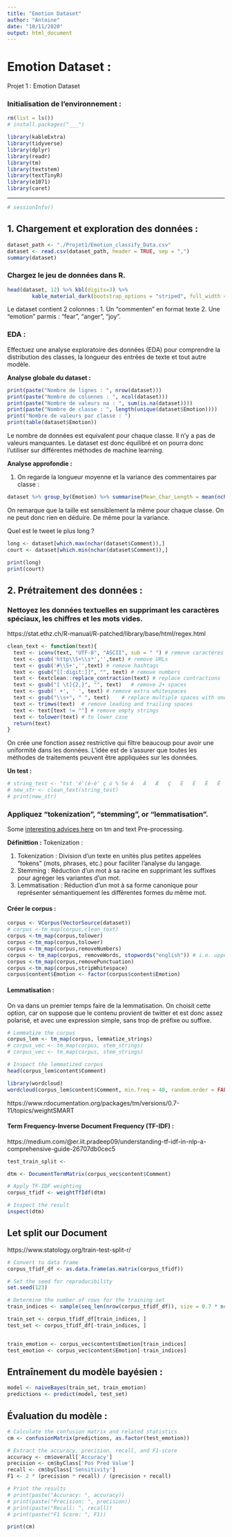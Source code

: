 ```yaml
---
title: "Emotion Dataset"
author: "Antoine"
date: "10/11/2020"
output: html_document
---
```


# Emotion Dataset :
Projet 1 : Emotion Dataset

### Initialisation de l'environnement :
```r
rm(list = ls())
# install.packages("___")

library(kableExtra)
library(tidyverse)
library(dplyr)
library(readr)
library(tm)
library(textstem)
library(textTinyR)
library(e1071)
library(caret)
```

---
```r
# sessionInfo()
```

## 1. Chargement et exploration des données :

```r
dataset_path <- "./Projet1/Emotion_classify_Data.csv"
dataset <- read.csv(dataset_path, header = TRUE, sep = ",")
summary(dataset)
```

### Chargez le jeu de données dans R.

```r

head(dataset, 12) %>% kbl(digits=3) %>%
        kable_material_dark(bootstrap_options = "striped", full_width = F, position = "center", latex_options = 'stripped')
```
Le dataset contient 2 colonnes :
1. Un "commenten" en format texte
2. Une "emotion" parmis : "fear", "anger", "joy".

### EDA :

Effectuez une analyse exploratoire des données (EDA) pour comprendre la distribution des classes,
la longueur des entrées de texte et tout autre modèle.

**Analyse globale du dataset :**

```r
print(paste("Nombre de lignes : ", nrow(dataset)))
print(paste("Nombre de colonnes : ", ncol(dataset)))
print(paste("Nombre de valeurs na : ", sum(is.na(dataset))))
print(paste("Nombre de classe : ", length(unique(dataset$Emotion))))
print("Nombre de valeurs par classe : ")
print(table(dataset$Emotion))
```
Le nombre de données est equivalent pour chaque classe. Il n'y a pas de valeurs manquantes.
Le dataset est donc équilibré et on pourra donc l'utiliser sur différentes méthodes de machine learning.


**Analyse approfondie :**

1. On regarde la longueur moyenne et la variance des commentaires par classe :
```r
dataset %>% group_by(Emotion) %>% summarise(Mean_Char_Length = mean(nchar(Comment)))
```

On remarque que la taille est sensiblement la même pour chaque classe. On ne peut donc rien en déduire. De même pour la variance.

[//]: # (TODO : Il y a un problème avec la variance qui est trop grande. ?? !!)

Quel est le tweet le plus long ?
```r
long <- dataset[which.max(nchar(dataset$Comment)),]
court <- dataset[which.min(nchar(dataset$Comment)),]

print(long)
print(court)
```

## 2. Prétraitement des données :

### Nettoyez les données textuelles en supprimant les caractères spéciaux, les chiffres et les mots vides.

https://stat.ethz.ch/R-manual/R-patched/library/base/html/regex.html

```r
clean_text <- function(text){
  text <- iconv(text, "UTF-8", "ASCII", sub = " ") # remove caractères spéciaux
  text <- gsub('http\\S+\\s*','',text) # remove URLs
  text <- gsub('#\\S+','',text) # remove hashtags
  text <- gsub("[[:digit:]]", "", text) # remove numbers
  text <- textclean::replace_contraction(text) # replace contractions
  text <- gsub("[ \t]{2,}", "", text)   # remove 2+ spaces
  text <- gsub(' +', ' ', text) # remove extra whitespaces
  text <- gsub("\\s+", " ", text)    # replace multiple spaces with one space
  text <- trimws(text)  # remove leading and trailing spaces
  text <- text[text != ""] # remove empty strings
  text <- tolower(text) # to lower case
  return(text)
}

```

On crée une fonction assez restrictive qui filtre beaucoup pour avoir une uniformité dans les données.
L'idée est de s'assurer que toutes les méthodes de traitements peuvent être appliquées sur les données.

**Un test :**
```r
# string_test <- "tst 'é'(è-è' ç ù % 5e Á	Â	Æ	Ç	È	É	Ê	Ë	Ì	Í	Î	Ï	Ñ	Ò	Ó	Ô	Œ		ß	·	’	“	”	«	»	•	–	—	±	×	 "
# new_str <- clean_text(string_test)
# print(new_str)
```

### Appliquez “tokenization”, “stemming”, or “lemmatisation”.

Some [interesting advices here](https://tilburgsciencehub.com/building-blocks/prepare-your-data-for-analysis/data-preparation/text-preprocessing/) on tm and text Pre-processing.

**Définittion :**
Tokenization :

1. Tokenization : Division d'un texte en unités plus petites appelées "tokens" (mots, phrases, etc.) pour faciliter l'analyse du langage.
2. Stemming : Réduction d'un mot à sa racine en supprimant les suffixes pour agréger les variantes d'un mot.
3. Lemmatisation : Réduction d'un mot à sa forme canonique pour représenter sémantiquement les différentes formes du même mot.

#### Créer le corpus :

```r
corpus <- VCorpus(VectorSource(dataset))
# corpus <-tm_map(corpus,clean_text)
corpus <-tm_map(corpus,tolower)
corpus <-tm_map(corpus,tolower)
corpus <-tm_map(corpus,removeNumbers)
corpus <- tm_map(corpus, removeWords, stopwords("english")) # i.e. upper link
corpus <-tm_map(corpus,removePunctuation)
corpus <-tm_map(corpus,stripWhitespace)
corpus$content$Emotion <- factor(corpus$content$Emotion)
```
#### Lemmatisation :
On va dans un premier temps faire de la lemmatisation. On choisit cette option,
car on suppose que le contenu provient de twitter et est donc assez polarisé, et avec une expression simple,
sans trop de préfixe ou suffixe.
```r
# Lemmatize the corpus
corpus_lem <- tm_map(corpus, lemmatize_strings)
# corpus_vec <- tm_map(corpus, stem_strings)
# corpus_vec <- tm_map(corpus, stem_strings)

# Inspect the lemmatized corpus
head(corpus_lem$content$Comment)
```

```r
library(wordcloud)
wordcloud(corpus_lem$content$Comment, min.freq = 40, random.order = FALSE)
```
https://www.rdocumentation.org/packages/tm/versions/0.7-11/topics/weightSMART


#### Term Frequency-Inverse Document Frequency (TF-IDF) :

https://medium.com/@er.iit.pradeep09/understanding-tf-idf-in-nlp-a-comprehensive-guide-26707db0cec5
```r
test_train_split <-
```

```r
dtm <- DocumentTermMatrix(corpus_vec$content$Comment)

# Apply TF-IDF weighting
corpus_tfidf <- weightTfIdf(dtm)

# Inspect the result
inspect(dtm)
```

## Let split our Document

https://www.statology.org/train-test-split-r/

```r
# Convert to data frame
corpus_tfidf_df <- as.data.frame(as.matrix(corpus_tfidf))

# Set the seed for reproducibility
set.seed(123)

# Determine the number of rows for the training set
train_indices <- sample(seq_len(nrow(corpus_tfidf_df)), size = 0.7 * nrow(corpus_tfidf_df))

train_set <- corpus_tfidf_df[train_indices, ]
test_set <- corpus_tfidf_df[-train_indices, ]


train_emotion <- corpus_vec$content$Emotion[train_indices]
test_emotion <- corpus_vec$content$Emotion[-train_indices]
```

## Entraînement du modèle bayésien :
```r
model <- naiveBayes(train_set, train_emotion)
predictions <- predict(model, test_set)
```
## Évaluation du modèle :

```r
# Calculate the confusion matrix and related statistics
cm <- confusionMatrix(predictions, as.factor(test_emotion))

# Extract the accuracy, precision, recall, and F1-score
accuracy <- cm$overall['Accuracy']
precision <- cm$byClass['Pos Pred Value']
recall <- cm$byClass['Sensitivity']
F1 <- 2 * (precision * recall) / (precision + recall)

# Print the results
# print(paste("Accuracy: ", accuracy))
# print(paste("Precision: ", precision))
# print(paste("Recall: ", recall))
# print(paste("F1 Score: ", F1))

print(cm)
```
